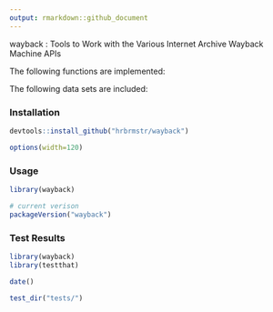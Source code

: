 ```yaml
---
output: rmarkdown::github_document
---
```


wayback : Tools to Work with the Various Internet Archive Wayback Machine APIs

The following functions are implemented:

The following data sets are included:

### Installation

```r
devtools::install_github("hrbrmstr/wayback")
```

```r
options(width=120)
```

### Usage

```r
library(wayback)

# current verison
packageVersion("wayback")

```

### Test Results

```r
library(wayback)
library(testthat)

date()

test_dir("tests/")
```
